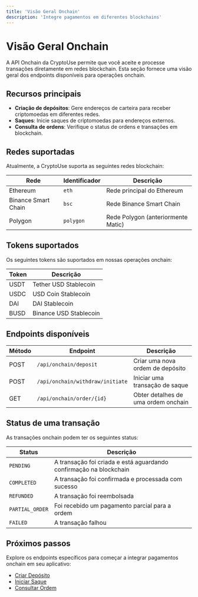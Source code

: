 ```yaml
---
title: 'Visão Geral Onchain'
description: 'Integre pagamentos em diferentes blockchains'
---
```


# Visão Geral Onchain

A API Onchain da CryptoUse permite que você aceite e processe transações diretamente em redes blockchain. Esta seção fornece uma visão geral dos endpoints disponíveis para operações onchain.

## Recursos principais

- **Criação de depósitos**: Gere endereços de carteira para receber criptomoedas em diferentes redes.
- **Saques**: Inicie saques de criptomoedas para endereços externos.
- **Consulta de ordens**: Verifique o status de ordens e transações em blockchain.

## Redes suportadas

Atualmente, a CryptoUse suporta as seguintes redes blockchain:

| Rede | Identificador | Descrição |
|------|---------------|-----------|
| Ethereum | `eth` | Rede principal do Ethereum |
| Binance Smart Chain | `bsc` | Rede Binance Smart Chain |
| Polygon | `polygon` | Rede Polygon (anteriormente Matic) |

## Tokens suportados

Os seguintes tokens são suportados em nossas operações onchain:

| Token | Descrição |
|-------|-----------|
| USDT | Tether USD Stablecoin |
| USDC | USD Coin Stablecoin |
| DAI | DAI Stablecoin |
| BUSD | Binance USD Stablecoin |

## Endpoints disponíveis

| Método | Endpoint | Descrição |
|--------|----------|-----------|
| POST | `/api/onchain/deposit` | Criar uma nova ordem de depósito |
| POST | `/api/onchain/withdraw/initiate` | Iniciar uma transação de saque |
| GET | `/api/onchain/order/{id}` | Obter detalhes de uma ordem onchain |

## Status de uma transação

As transações onchain podem ter os seguintes status:

| Status | Descrição |
|--------|-----------|
| `PENDING` | A transação foi criada e está aguardando confirmação na blockchain |
| `COMPLETED` | A transação foi confirmada e processada com sucesso |
| `REFUNDED` | A transação foi reembolsada |
| `PARTIAL_ORDER` | Foi recebido um pagamento parcial para a ordem |
| `FAILED` | A transação falhou |

## Próximos passos

Explore os endpoints específicos para começar a integrar pagamentos onchain em seu aplicativo:

- [Criar Depósito](/api-reference/onchain/deposit)
- [Iniciar Saque](/api-reference/onchain/withdraw)
- [Consultar Ordem](/api-reference/onchain/order) 